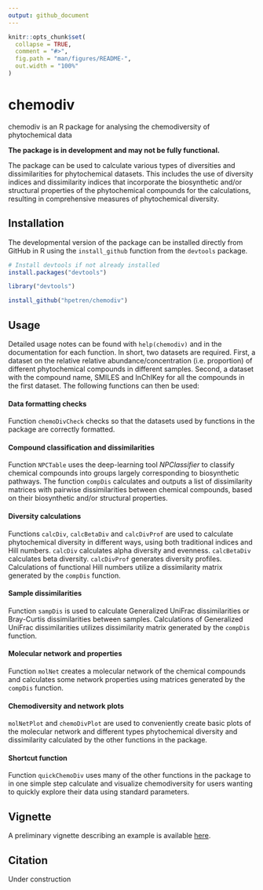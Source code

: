 ```yaml
---
output: github_document
---
```


<!-- README.md is generated from README.Rmd. Please edit that file -->

```r
knitr::opts_chunk$set(
  collapse = TRUE,
  comment = "#>",
  fig.path = "man/figures/README-",
  out.width = "100%"
)
```

# chemodiv

<!-- badges: start -->
<!-- badges: end -->

chemodiv is an R package for analysing the chemodiversity of phytochemical data

**The package is in development and may not be fully functional.**

The package can be used to calculate various types of diversities and 
dissimilarities for phytochemical datasets. This includes the use of diversity
indices and dissimilarity indices that incorporate the biosynthetic and/or 
structural properties of the phytochemical compounds for the calculations,
resulting in comprehensive measures of phytochemical diversity.


## Installation

The developmental version of the package can be installed directly from GitHub
in R using the `install_github` function from the `devtools` package.

```r
# Install devtools if not already installed
install.packages("devtools")

library("devtools")

install_github("hpetren/chemodiv")
```


## Usage

Detailed usage notes can be found with `help(chemodiv)` and in the documentation
for each function. In short, two datasets are required. First, a dataset
on the relative relative abundance/concentration (i.e. proportion) of
different phytochemical compounds in different samples. Second, a dataset 
with the compound name, SMILES and InChIKey for all the compounds in 
the first dataset. The following functions can then be used:


#### Data formatting checks
Function `chemoDivCheck` checks so that the datasets used by functions 
in the package are correctly formatted.


#### Compound classification and dissimilarities
Function `NPCTable` uses the deep-learning tool *NPClassifier* to classify
chemical compounds into groups largely corresponding to biosynthetic pathways.
The function `compDis` calculates and outputs a list of dissimilarity matrices
with pairwise dissimilarities between chemical compounds, based on their 
biosynthetic and/or structural properties.


#### Diversity calculations
Functions `calcDiv`, `calcBetaDiv` and `calcDivProf` are used to calculate
phytochemical diversity in different ways, using both traditional indices
and Hill numbers. `calcDiv` calculates alpha diversity and evenness. 
`calcBetaDiv` calculates beta diversity. `calcDivProf` generates 
diversity profiles. Calculations of functional Hill numbers utilize a
dissimilarity matrix generated by the `compDis` function.


#### Sample dissimilarities
Function `sampDis` is used to calculate Generalized UniFrac dissimilarities
or Bray-Curtis dissimilarities between samples. Calculations of Generalized 
UniFrac dissimilarities utilizes dissimilarity matrix generated by
the `compDis` function.


#### Molecular network and properties
Function `molNet` creates a molecular network of the chemical compounds
and calculates some network properties using matrices generated by
the `compDis` function.


#### Chemodiversity and network plots
`molNetPlot` and `chemoDivPlot` are used to conveniently create basic plots 
of the molecular network and different types phytochemical diversity and 
dissimilarity calculated by the other functions in the package.


#### Shortcut function
Function `quickChemoDiv` uses many of the other functions in
the package to in one simple step calculate and visualize chemodiversity for
users wanting to quickly explore their data using standard parameters.


## Vignette
A preliminary vignette describing an example is available [here](https://drive.google.com/file/d/140cba_FWe6hQaYuLe1s5RnuKsixQRoNO/view?usp=sharing).


## Citation
Under construction

